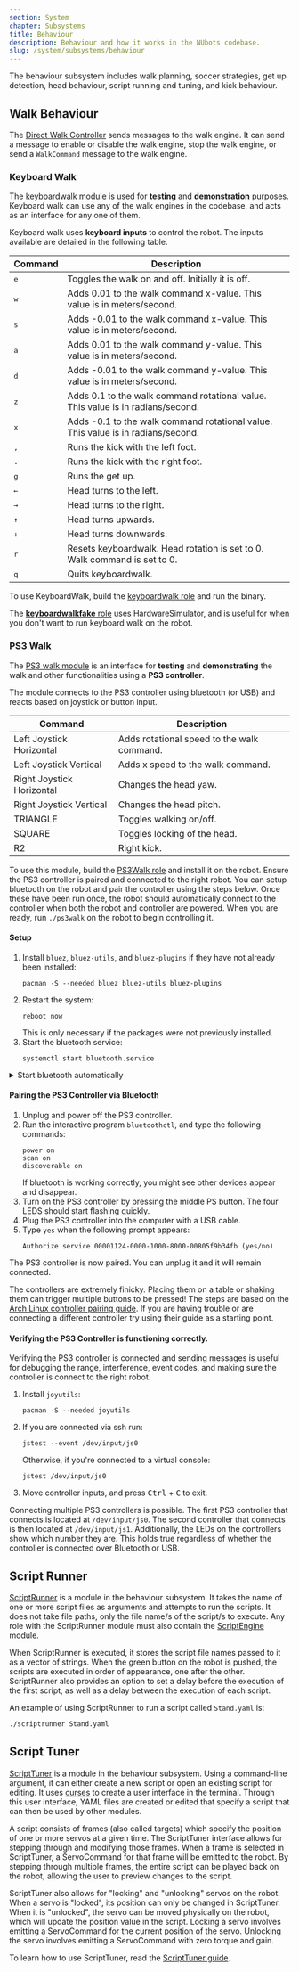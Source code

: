 ```yaml
---
section: System
chapter: Subsystems
title: Behaviour
description: Behaviour and how it works in the NUbots codebase.
slug: /system/subsystems/behaviour
---
```


The behaviour subsystem includes walk planning, soccer strategies, get up detection, head behaviour, script running and tuning, and kick behaviour.

## Walk Behaviour

The [Direct Walk Controller](https://github.com/NUbots/NUbots/tree/main/module/behaviour/skills/DirectWalkController) sends messages to the walk engine. It can send a message to enable or disable the walk engine, stop the walk engine, or send a `WalkCommand` message to the walk engine.

### Keyboard Walk

The [keyboardwalk module](https://github.com/NUbots/NUbots/tree/main/module/behaviour/strategy/KeyboardWalk) is used for **testing** and **demonstration** purposes. Keyboard walk can use any of the walk engines in the codebase, and acts as an interface for any one of them.

Keyboard walk uses **keyboard inputs** to control the robot. The inputs available are detailed in the following table.

| Command      | Description                                                                      |
| ------------ | -------------------------------------------------------------------------------- |
| <kbd>e</kbd> | Toggles the walk on and off. Initially it is off.                                |
| <kbd>w</kbd> | Adds 0.01 to the walk command x-value. This value is in meters/second.           |
| <kbd>s</kbd> | Adds -0.01 to the walk command x-value. This value is in meters/second.          |
| <kbd>a</kbd> | Adds 0.01 to the walk command y-value. This value is in meters/second.           |
| <kbd>d</kbd> | Adds -0.01 to the walk command y-value. This value is in meters/second.          |
| <kbd>z</kbd> | Adds 0.1 to the walk command rotational value. This value is in radians/second.  |
| <kbd>x</kbd> | Adds -0.1 to the walk command rotational value. This value is in radians/second. |
| <kbd>,</kbd> | Runs the kick with the left foot.                                                |
| <kbd>.</kbd> | Runs the kick with the right foot.                                               |
| <kbd>g</kbd> | Runs the get up.                                                                 |
| <kbd>←</kbd> | Head turns to the left.                                                          |
| <kbd>→</kbd> | Head turns to the right.                                                         |
| <kbd>↑</kbd> | Head turns upwards.                                                              |
| <kbd>↓</kbd> | Head turns downwards.                                                            |
| <kbd>r</kbd> | Resets keyboardwalk. Head rotation is set to 0. Walk command is set to 0.        |
| <kbd>q</kbd> | Quits keyboardwalk.                                                              |

To use KeyboardWalk, build the [keyboardwalk role](https://github.com/NUbots/NUbots/blob/main/roles/keyboardwalk.role) and run the binary.

The [**keyboardwalkfake** role](https://github.com/NUbots/NUbots/blob/main/roles/keyboardwalkfake.role) uses HardwareSimulator, and is useful for when you don't want to run keyboard walk on the robot.

### PS3 Walk

The [PS3 walk module](https://github.com/NUbots/NUbots/tree/main/module/behaviour/strategy/PS3Walk) is an interface for **testing** and **demonstrating** the walk and other functionalities using a **PS3 controller**.

The module connects to the PS3 controller using bluetooth (or USB) and reacts based on joystick or button input.

| Command                   | Description                                |
| ------------------------- | ------------------------------------------ |
| Left Joystick Horizontal  | Adds rotational speed to the walk command. |
| Left Joystick Vertical    | Adds x speed to the walk command.          |
| Right Joystick Horizontal | Changes the head yaw.                      |
| Right Joystick Vertical   | Changes the head pitch.                    |
| TRIANGLE                  | Toggles walking on/off.                    |
| SQUARE                    | Toggles locking of the head.               |
| R2                        | Right kick.                                |

To use this module, build the [PS3Walk role](https://github.com/NUbots/NUbots/blob/main/roles/ps3walk.role) and install it on the robot. Ensure the PS3 controller is paired and connected to the right robot. You can setup bluetooth on the robot and pair the controller using the steps below. Once these have been run once, the robot should automatically connect to the controller when both the robot and controller are powered. When you are ready, run `./ps3walk` on the robot to begin controlling it.

#### Setup

1. Install `bluez`, `bluez-utils`, and `bluez-plugins` if they have not already been installed:
   ```
   pacman -S --needed bluez bluez-utils bluez-plugins
   ```
2. Restart the system:
   ```
   reboot now
   ```
   This is only necessary if the packages were not previously installed.
3. Start the bluetooth service:
   ```
   systemctl start bluetooth.service
   ```

<details>
<summary> Start bluetooth automatically </summary>

Bluetooth can be powered on automatically when the system starts. This enables the controllers to
connect without having to run `systemctl start bluetooth.service` and `bluetoothctl power on`. This
is not currently enable by default in the existing installation. Some robots might have this enabled.

1. Run
   ```
   systemctl enable bluetooth.service
   ```
2. Set `AutoEnable=true` in `/etc/bluetooth/main.conf`:
   ```
   [Policy]
   AutoEnable=true
   ```

Now, after restarting the robot, and having previously paired the PS3 controller, the PS3 controller
will connect to the robot automatically.

<Alert type='info'>

`ps3walk` still needs to be started in order to control the robot.

</Alert>

</details>

#### Pairing the PS3 Controller via Bluetooth

1. Unplug and power off the PS3 controller.
2. Run the interactive program `bluetoothctl`, and type the following commands:
   ```
   power on
   scan on
   discoverable on
   ```
   If bluetooth is working correctly, you might see other devices appear and disappear.
3. Turn on the PS3 controller by pressing the middle PS button. The four LEDS should start flashing quickly.
4. Plug the PS3 controller into the computer with a USB cable.
5. Type `yes` when the following prompt appears:
   ```
   Authorize service 00001124-0000-1000-8000-00805f9b34fb (yes/no)
   ```

The PS3 controller is now paired. You can unplug it and it will remain connected.

<Alert type='warning'>
The controllers are extremely finicky. Placing them on a table or shaking them can trigger multiple buttons to be pressed!
</Alert>

<Alert type='info'>
The steps are based on the <a href="https://wiki.archlinux.org/title/Gamepad#Pairing_via_Bluetooth">Arch Linux controller pairing guide</a>. If you are having trouble or are connecting a different controller try using their guide as a starting point.
</Alert>

#### Verifying the PS3 Controller is functioning correctly.

Verifying the PS3 controller is connected and sending messages is useful for debugging the range, interference, event codes, and making sure the controller is connect to the right robot.

1. Install `joyutils`:
   ```
   pacman -S --needed joyutils
   ```
2. If you are connected via ssh run:
   ```
   jstest --event /dev/input/js0
   ```
   Otherwise, if you're connected to a virtual console:
   ```
   jstest /dev/input/js0
   ```
3. Move controller inputs, and press <kbd>Ctrl</kbd> + <kbd>C</kbd> to exit.

Connecting multiple PS3 controllers is possible. The first PS3 controller that connects is located at `/dev/input/js0`. The second controller that connects is then located at `/dev/input/js1`.
Additionally, the LEDs on the controllers show which number they are. This holds true regardless of whether the controller is connected over Bluetooth or USB.

## Script Runner

[ScriptRunner](https://github.com/NUbots/NUbots/tree/96357855b059cd499021552b3e25a4b158828dc5/module/behaviour/tools/ScriptRunner) is a module in the behaviour subsystem. It takes the name of one or more script files as arguments and attempts to run the scripts. It does not take file paths, only the file name/s of the script/s to execute. Any role with the ScriptRunner module must also contain the [ScriptEngine](/system/subsystems/motion#script-engine) module.

When ScriptRunner is executed, it stores the script file names passed to it as a vector of strings. When the green button on the robot is pushed, the scripts are executed in order of appearance, one after the other. ScriptRunner also provides an option to set a delay before the execution of the first script, as well as a delay between the execution of each script.

An example of using ScriptRunner to run a script called `Stand.yaml` is:

```bash
./scriptrunner Stand.yaml
```

## Script Tuner

[ScriptTuner](https://github.com/NUbots/NUbots/tree/96357855b059cd499021552b3e25a4b158828dc5/module/behaviour/tools/ScriptTuner) is a module in the behaviour subsystem. Using a command-line argument, it can either create a new script or open an existing script for editing. It uses [curses](<https://en.wikipedia.org/wiki/Curses_(programming_library)>) to create a user interface in the terminal. Through this user interface, YAML files are created or edited that specify a script that can then be used by other modules.

A script consists of frames (also called targets) which specify the position of one or more servos at a given time. The ScriptTuner interface allows for stepping through and modifying those frames. When a frame is selected in ScriptTuner, a ServoCommand for that frame will be emitted to the robot. By stepping through multiple frames, the entire script can be played back on the robot, allowing the user to preview changes to the script.

ScriptTuner also allows for "locking" and "unlocking" servos on the robot. When a servo is "locked", its position can only be changed in ScriptTuner. When it is "unlocked", the servo can be moved physically on the robot, which will update the position value in the script. Locking a servo involves emitting a ServoCommand for the current position of the servo. Unlocking the servo involves emitting a ServoCommand with zero torque and gain.

To learn how to use ScriptTuner, read the [ScriptTuner guide](/guides/main/tuning-and-running-scripts#script-tuner).
